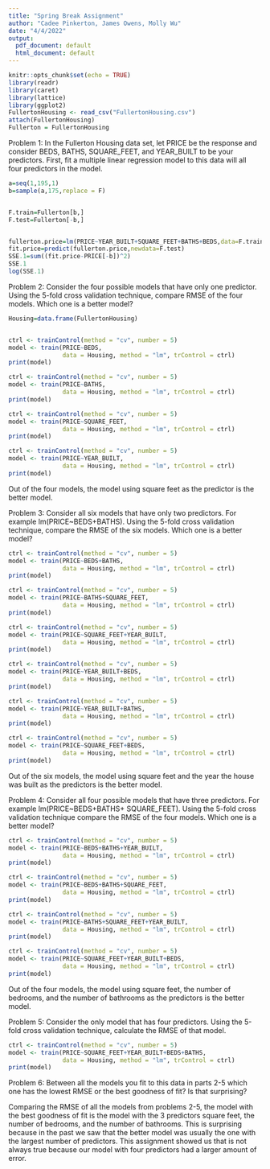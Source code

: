 ```yaml
---
title: "Spring Break Assignment"
author: "Cadee Pinkerton, James Owens, Molly Wu"
date: "4/4/2022"
output:
  pdf_document: default
  html_document: default
---
```


```r
knitr::opts_chunk$set(echo = TRUE)
library(readr)
library(caret)
library(lattice)
library(ggplot2)
FullertonHousing <- read_csv("FullertonHousing.csv")
attach(FullertonHousing)
Fullerton = FullertonHousing
```


Problem 1: In the Fullerton Housing data set, let PRICE be the response and consider BEDS, BATHS, SQUARE_FEET, and YEAR_BUILT to be your predictors. First, fit a multiple linear regression model to this data will all four predictors in the model.
```r
a=seq(1,195,1)
b=sample(a,175,replace = F)


F.train=Fullerton[b,]
F.test=Fullerton[-b,]


fullerton.price=lm(PRICE~YEAR_BUILT+SQUARE_FEET+BATHS+BEDS,data=F.train)
fit.price=predict(fullerton.price,newdata=F.test)
SSE.1=sum((fit.price-PRICE[-b])^2)
SSE.1
log(SSE.1)
```


Problem 2: Consider the four possible models that have only one predictor. Using the 5-fold cross validation technique, compare RMSE of the four models. Which one is a better model? 
```r
Housing=data.frame(FullertonHousing)


ctrl <- trainControl(method = "cv", number = 5) 
model <- train(PRICE~BEDS, 
               data = Housing, method = "lm", trControl = ctrl)
print(model)

ctrl <- trainControl(method = "cv", number = 5) 
model <- train(PRICE~BATHS, 
               data = Housing, method = "lm", trControl = ctrl)
print(model)

ctrl <- trainControl(method = "cv", number = 5) 
model <- train(PRICE~SQUARE_FEET, 
               data = Housing, method = "lm", trControl = ctrl)
print(model)

ctrl <- trainControl(method = "cv", number = 5) 
model <- train(PRICE~YEAR_BUILT, 
               data = Housing, method = "lm", trControl = ctrl)
print(model)
```
Out of the four models, the model using square feet as the predictor is the better model.  

Problem 3: Consider all six models that have only two predictors. For example lm(PRICE~BEDS+BATHS). Using the 5-fold cross validation technique, compare the RMSE of the six models. Which one is a better model?
```r
ctrl <- trainControl(method = "cv", number = 5) 
model <- train(PRICE~BEDS+BATHS, 
               data = Housing, method = "lm", trControl = ctrl)
print(model)

ctrl <- trainControl(method = "cv", number = 5) 
model <- train(PRICE~BATHS+SQUARE_FEET, 
               data = Housing, method = "lm", trControl = ctrl)
print(model)

ctrl <- trainControl(method = "cv", number = 5) 
model <- train(PRICE~SQUARE_FEET+YEAR_BUILT, 
               data = Housing, method = "lm", trControl = ctrl)
print(model)

ctrl <- trainControl(method = "cv", number = 5) 
model <- train(PRICE~YEAR_BUILT+BEDS, 
               data = Housing, method = "lm", trControl = ctrl)
print(model)

ctrl <- trainControl(method = "cv", number = 5) 
model <- train(PRICE~YEAR_BUILT+BATHS, 
               data = Housing, method = "lm", trControl = ctrl)
print(model)

ctrl <- trainControl(method = "cv", number = 5) 
model <- train(PRICE~SQUARE_FEET+BEDS, 
               data = Housing, method = "lm", trControl = ctrl)
print(model)
```
Out of the six models, the model using square feet and the year the house was built as the predictors is the better model.

Problem 4: Consider all four possible models that have three predictors. For example lm(PRICE~BEDS+BATHS+ SQUARE_FEET). Using the 5-fold cross validation technique compare the RMSE of the four models. Which one is a better model?
```r
ctrl <- trainControl(method = "cv", number = 5) 
model <- train(PRICE~BEDS+BATHS+YEAR_BUILT, 
               data = Housing, method = "lm", trControl = ctrl)
print(model)

ctrl <- trainControl(method = "cv", number = 5) 
model <- train(PRICE~BEDS+BATHS+SQUARE_FEET, 
               data = Housing, method = "lm", trControl = ctrl)
print(model)

ctrl <- trainControl(method = "cv", number = 5) 
model <- train(PRICE~BATHS+SQUARE_FEET+YEAR_BUILT, 
               data = Housing, method = "lm", trControl = ctrl)
print(model)

ctrl <- trainControl(method = "cv", number = 5) 
model <- train(PRICE~SQUARE_FEET+YEAR_BUILT+BEDS, 
               data = Housing, method = "lm", trControl = ctrl)
print(model)
```
Out of the four models, the model using square feet, the number of bedrooms, and the number of bathrooms as the predictors is the better model.

Problem 5: Consider the only model that has four predictors. Using the 5-fold cross validation technique, calculate the RMSE of that model.
```r
ctrl <- trainControl(method = "cv", number = 5) 
model <- train(PRICE~SQUARE_FEET+YEAR_BUILT+BEDS+BATHS, 
               data = Housing, method = "lm", trControl = ctrl)
print(model)
```

Problem 6: Between all the models you fit to this data in parts  2-5 which one has the lowest RMSE or the best goodness of fit? Is that surprising?

Comparing the RMSE of all the models from problems 2-5, the model with the best goodness of fit is the model with the 3 predictors square feet, the number of bedrooms, and the number of bathrooms. This is surprising because in the past we saw that the better model was usually the one with the largest number of predictors. This assignment showed us that is not always true because our model with four predictors had a larger amount of error. 